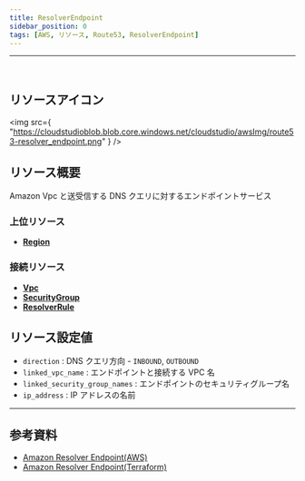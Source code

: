 ```yaml
---
title: ResolverEndpoint
sidebar_position: 0
tags: [AWS, リソース, Route53, ResolverEndpoint]
---
```


<hr />
<br />

## リソースアイコン

<img
    src={
        "https://cloudstudioblob.blob.core.windows.net/cloudstudio/awsImg/route53-resolver_endpoint.png"
    }
/>

## リソース概要

Amazon Vpc と送受信する DNS クエリに対するエンドポイントサービス

### 上位リソース

-   [**Region**](https://docs.cstudio.app/ja/docs/resource/aws/Base/Region)

### 接続リソース

-   [**Vpc**](https://docs.cstudio.app/ja/docs/resource/aws/Vpc/Vpc)
-   [**SecurityGroup**](https://docs.cstudio.app/ja/docs/resource/aws/Vpc/SecurityGroup)
-   [**ResolverRule**](https://docs.cstudio.app/ja/docs/resource/aws/Route53/ResolverRule)

## リソース設定値

-   `direction` : DNS クエリ方向 - `INBOUND`, `OUTBOUND`
-   `linked_vpc_name` : エンドポイントと接続する VPC 名
-   `linked_security_group_names` : エンドポイントのセキュリティグループ名
-   `ip_address` : IP アドレスの名前

---

## 参考資料

-   [Amazon Resolver Endpoint(AWS)](https://docs.aws.amazon.com/ko_kr/Route53/latest/DeveloperGuide/resolver.html)
-   [Amazon Resolver Endpoint(Terraform)](https://registry.terraform.io/providers/hashicorp/aws/latest/docs/resources/route53_resolver_endpoint)
